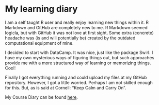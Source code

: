 
# My learning diary


I am a self taught R user and really enjoy learning new things within it. R Markdown and GitHub are completely new to me. R Markdown seemed logicla, but with GitHub it was not love at first sight. Some extra (concrete) headache was (is and will potentially be) created by the outdated computational equipment of mine. 

I decided to start with DataCamp. It was nice, just like the package Swirl. I have my own mysterious ways of figuring things out, but such approaches provide me with a more structured way of learning or memorizing things. Cool!

Finally I got everything running and could upload my files at my GitHub repository. However, I got a little worried. Perhaps I am not skilled enough for this. But, as is said at Cornell: "Keep Calm and Carry On".

My Course Diary can be found  [here](https://paap0.github.io/IODS-project/).